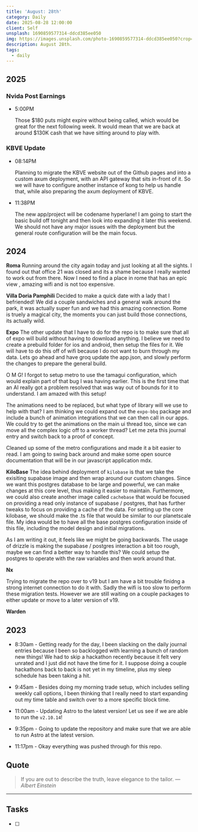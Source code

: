 ```yaml
---
title: 'August: 28th'
category: Daily
date: 2025-08-28 12:00:00
client: Self
unsplash: 1690859577314-ddcd385ee050
img: https://images.unsplash.com/photo-1690859577314-ddcd385ee050?crop=entropy&cs=srgb&fm=jpg&ixid=MnwzNjM5Nzd8MHwxfHJhbmRvbXx8fHx8fHx8fDE2ODE3NDg2ODY&ixlib=rb-4.0.3&q=85
description: August 28th. 
tags:
  - daily
---
```



## 2025

### Nvida Post Earnings

-   5:00PM

    Those $180 puts might expire without being called, which would be great for the next following week.
    It would mean that we are back at around $130K cash that we have sitting around to play with.

### KBVE Update

-   08:14PM

    Planning to migrate the KBVE website out of the Github pages and into a custom axum deployment, with an API gateway that sits in-front of it.
    So we will have to configure another instance of kong to help us handle that, while also preparing the axum deployment of KBVE.


-   11:38PM

    The new app/project will be codename hyperlane!
    I am going to start the basic build off tonight and then look into expanding it later this weekend.
    We should not have any major issues with the deployment but the general route configuration will be the main focus.
    

## 2024

**Roma**
Running around the city again today and just looking at all the sights.
I found out that office 21 was closed and its a shame because I really wanted to work out from there.
Now I need to find a place in rome that has an epic view , amazing wifi and is not too expensive.

**Villa Doria Pamphili**
Decided to make a quick date with a lady that I befriended!
We did a couple sandwiches and a general walk around the park, it was actually super fun and we had this amazing connection.
Rome is truely a magical city, the moments you can just build those connections, its actually wild.

**Expo**
The other update that I have to do for the repo is to make sure that all of expo will build without having to download anything.
I believe we need to create a prebuild folder for ios and android, then setup the files for it.
We will have to do this off of wifi because I do not want to burn through my data.
Lets go ahead and have groq update the app.json, and slowly perform the changes to prepare the general build.

O M G! 
I forgot to setup metro to use the tamagui configuration, which would explain part of that bug I was having earlier.
This is the first time that an AI really got a problem resolved that was way out of bounds for it to understand.
I am amazed with this setup!

The animations need to be replaced, but what type of library will we use to help with that?
I am thinking we could expand out the `expo-bbq` package and include a bunch of animation integrations that we can then call in our apps.
We could try to get the animations on the main ui thread too, since we can move all the complex logic off to a worker thread?
Let me zeta this journal entry and switch back to a proof of concept.

Cleaned up some of the metro configurations and made it a bit easier to read.
I am going to swing back around and make some open source documentation that will be in our javascript application mdx.


**KiloBase**
The idea behind deployment of `kilobase` is that we take the exisiting supabase image and then wrap around our custom changes.
Since we want this postgres database to be large and powerful, we can make changes at this core level, thus making it easier to maintain.
Furthermore, we could also create another image called `cachebase` that would be focused on providing a read only instance of supabase / postgres, that has further tweaks to focus on providing a cache of the data.
For setting up the core kilobase, we should make the .ts file that would be similar to our planetscale file.
My idea would be to have all the base postgres configuration inside of this file, including the model design and initial migrations.

As I am writing it out, it feels like we might be going backwards.
The usage of drizzle is making the supabase / postgres interaction a bit too rough, maybe we can find a better way to handle this?
We could setup the postgres to operate with the raw variables and then work around that.

**Nx**

Trying to migrate the repo over to v19 but I am have a bit trouble finidng a strong internet connection to do it with.
Sadly the wifi is too slow to perform these migration tests.
However we are still waiting on a couple packages to either update or move to a later version of v19.

**Warden**

<Adsense />




## 2023

- 8:30am - Getting ready for the day, I been slacking on the daily journal entries because I been so backlogged with learning a bunch of random new things! We had to skip a hackathon recently because it felt very unrated and I just did not have the time for it. I suppose doing a couple hackathons back to back is not yet in my timeline, plus my sleep schedule has been taking a hit.  

- 9:45am - Besides doing my morning trade setup, which includes selling weekly call options, I been thinking that I really need to start expanding out my time table and switch over to a more specific block time. 

- 11:00am - Updating Astro to the latest version! Let us see if we are able to run the `v2.10.14`!

- 9:35pm - Going to update the repository and make sure that we are able to run Astro at the latest version.

- 11:17pm - Okay everything was pushed through for this repo.

## Quote

> If you are out to describe the truth, leave elegance to the tailor.
> — <cite>Albert Einstein</cite>

---

## Tasks

- [ ]